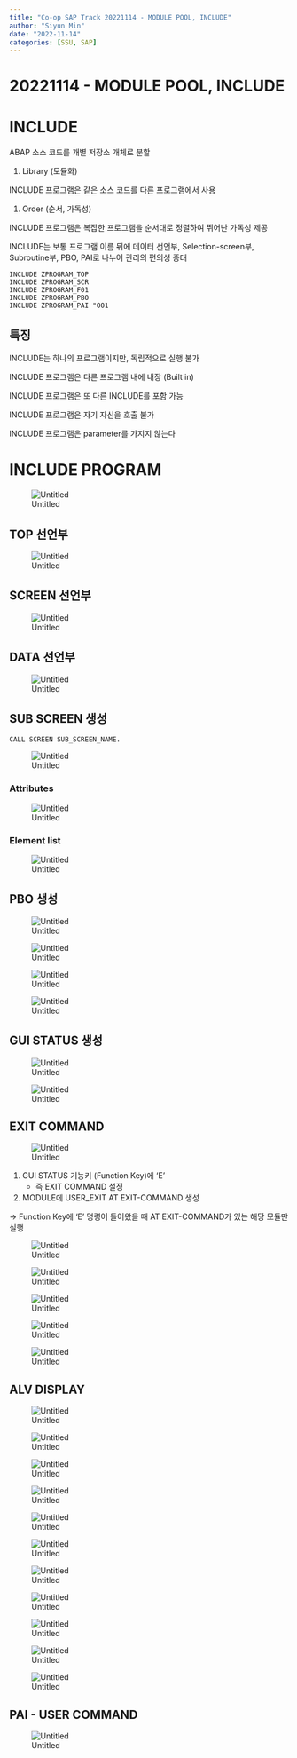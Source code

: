 ```yaml
---
title: "Co-op SAP Track 20221114 - MODULE POOL, INCLUDE"
author: "Siyun Min"
date: "2022-11-14"
categories: [SSU, SAP]
---
```

# 20221114 - MODULE POOL, INCLUDE

# INCLUDE

ABAP 소스 코드를 개별 저장소 개체로 분할

1. Library (모듈화)

INCLUDE 프로그램은 같은 소스 코드를 다른 프로그램에서 사용

1. Order (순서, 가독성)

INCLUDE 프로그램은 복잡한 프로그램을 순서대로 정렬하여 뛰어난 가독성 제공

INCLUDE는 보통 프로그램 이름 뒤에 데이터 선언부, Selection-screen부, Subroutine부, PBO, PAI로 나누어 관리의 편의성 증대

```abap
INCLUDE ZPROGRAM_TOP
INCLUDE ZPROGRAM_SCR
INCLUDE ZPROGRAM_F01
INCLUDE ZPROGRAM_PBO
INCLUDE ZPROGRAM_PAI "O01
```

## 특징

INCLUDE는 하나의 프로그램이지만, 독립적으로 실행 불가

INCLUDE 프로그램은 다른 프로그램 내에 내장 (Built in)

INCLUDE 프로그램은 또 다른 INCLUDE를 포함 가능

INCLUDE 프로그램은 자기 자신을 호출 불가

INCLUDE 프로그램은 parameter를 가지지 않는다

# INCLUDE PROGRAM

![Untitled](./Untitled.png)

## TOP 선언부

![Untitled](./Untitled%201.png)

## SCREEN 선언부

![Untitled](./Untitled%202.png)

## DATA 선언부

![Untitled](./Untitled%203.png)

## SUB SCREEN 생성

```abap
CALL SCREEN SUB_SCREEN_NAME.
```

![Untitled](./Untitled%204.png)

### Attributes

![Untitled](./Untitled%205.png)

### Element list

![Untitled](./Untitled%206.png)

## PBO 생성

![Untitled](./Untitled%207.png)

![Untitled](./Untitled%208.png)

![Untitled](./Untitled%209.png)

![Untitled](./Untitled%2010.png)

## GUI STATUS 생성

![Untitled](./Untitled%2011.png)

![Untitled](./Untitled%2012.png)

## EXIT COMMAND

![Untitled](./Untitled%2013.png)

1. GUI STATUS 기능키 (Function Key)에 ‘E’
    - 즉 EXIT COMMAND 설정
2. MODULE에 USER_EXIT AT EXIT-COMMAND 생성

→ Function Key에 ‘E’ 명령어 들어왔을 때 AT EXIT-COMMAND가 있는 해당 모듈만 실행

![Untitled](./Untitled%2014.png)

![Untitled](./Untitled%2015.png)

![Untitled](./Untitled%2016.png)

![Untitled](./Untitled%2017.png)

![Untitled](./Untitled%2018.png)

## ALV DISPLAY

![Untitled](./Untitled%2019.png)

![Untitled](./Untitled%2020.png)

![Untitled](./Untitled%2021.png)

![Untitled](./Untitled%2022.png)

![Untitled](./Untitled%2023.png)

![Untitled](./Untitled%2024.png)

![Untitled](./Untitled%2025.png)

![Untitled](./Untitled%2026.png)

![Untitled](./Untitled%2027.png)

![Untitled](./Untitled%2028.png)

![Untitled](./Untitled%2029.png)

## PAI - USER COMMAND

![Untitled](./Untitled%2030.png)